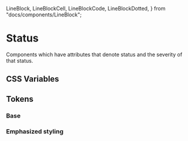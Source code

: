   LineBlock,
  LineBlockCell,
  LineBlockCode,
  LineBlockDotted,
} from "docs/components/LineBlock";

<Meta title="Theme/Characteristics/Status" />

# Status

Components which have attributes that denote status and the severity of that status.

## CSS Variables

## Tokens

### Base

<Canvas>
  <Story name="Base">
    <DocGrid>
      <ColorBlock colorVar="--salt-status-info-foreground" />
      <ColorBlock colorVar="--salt-status-error-foreground" />
      <ColorBlock colorVar="--salt-status-warning-foreground" />
      <ColorBlock colorVar="--salt-status-success-foreground" />
      <ColorBlock colorVar="--salt-status-static-foreground" />
      <ColorBlock colorVar="--salt-status-positive-foreground" />
      <ColorBlock colorVar="--salt-status-negative-foreground" />
      <ColorBlock colorVar="--salt-status-info-foreground-disabled" />
      <ColorBlock colorVar="--salt-status-error-foreground-disabled" />
      <ColorBlock colorVar="--salt-status-warning-foreground-disabled" />
      <ColorBlock colorVar="--salt-status-success-foreground-disabled" />
      <ColorBlock colorVar="--salt-status-static-foreground-disabled" />
      <ColorBlock colorVar="--salt-status-positive-foreground-disabled" />
      <ColorBlock colorVar="--salt-status-negative-foreground-disabled" />
      <ColorBlock colorVar="--salt-status-info-borderColor" />
      <ColorBlock colorVar="--salt-status-error-borderColor" />
      <ColorBlock colorVar="--salt-status-warning-borderColor" />
      <ColorBlock colorVar="--salt-status-success-borderColor" />
      <ColorBlock colorVar="--salt-status-info-borderColor-disabled" />
      <ColorBlock colorVar="--salt-status-error-borderColor-disabled" />
      <ColorBlock colorVar="--salt-status-warning-borderColor-disabled" />
      <ColorBlock colorVar="--salt-status-success-borderColor-disabled" />
      <ColorBlock colorVar="--salt-status-error-background-selected" />
      <ColorBlock colorVar="--salt-status-warning-background-selected" />
      <ColorBlock colorVar="--salt-status-success-background-selected" />
    </DocGrid>
  </Story>
</Canvas>

### Emphasized styling

<Canvas>
  <Story name="Emphasized">
    <DocGrid>
      <ColorBlock colorVar="--salt-status-info-background-emphasize" />
      <ColorBlock colorVar="--salt-status-error-background-emphasize" />
      <ColorBlock colorVar="--salt-status-warning-background-emphasize" />
      <ColorBlock colorVar="--salt-status-success-background-emphasize" />
    </DocGrid>
  </Story>
</Canvas>
